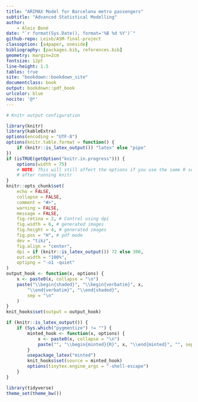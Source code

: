 ```yaml
---
title: "ARIMAX Model for Barcelona metro passengers"
subtitle: "Advanced Statistical Modelling"
author:
    - Aleix Boné
date: "`r format(Sys.Date(), format='%B %d %Y')`"
github-repo: Leixb/ASM-final-project
classoption: [a4paper, oneside]
bibliography: [packages.bib, references.bib]
geometry: margin=2cm
fontsize: 12pt
line-height: 1.5
tables: true
site: "bookdown::bookdown_site"
documentclass: book
output: bookdown::pdf_book
urlcolor: blue
nocite: '@*'
---
```


```r
# Knitr output configuration

library(knitr)
library(kableExtra)
options(encoding = "UTF-8")
options(knitr.table.format = function() {
    if (knitr::is_latex_output()) "latex" else "pipe"
})
if (isTRUE(getOption("knitr.in.progress"))) {
    options(width = 75)
    # NOTE: This will still affect the options if you use the same R session
    # after running knitr
}
knitr::opts_chunk$set(
    echo = FALSE,
    collapse = FALSE,
    comment = "#>",
    warning = FALSE,
    message = FALSE,
    fig.retina = 2, # Control using dpi
    fig.width = 6, # generated images
    fig.height = 4, # generated images
    fig.pos = "H", # pdf mode
    dev = "tikz",
    fig.align = "center",
    dpi = if (knitr::is_latex_output()) 72 else 300,
    out.width = "100%",
    optipng = "-o1 -quiet"
)
output_hook <- function(x, options) {
    x <- paste0(x, collapse = "\n")
    paste("\\begin{shaded}", "\\begin{verbatim}", x,
        "\\end{verbatim}", "\\end{shaded}",
        sep = "\n"
    )
}
knit_hooks$set(output = output_hook)

if (knitr::is_latex_output()) {
    if (Sys.which("pygmentize") != "") {
        minted_hook <- function(x, options) {
            x <- paste0(x, collapse = "\n")
            paste("", "\\begin{minted}{R}", x, "\\end{minted}", "", sep = "\n")
        }
        usepackage_latex("minted")
        knit_hooks$set(source = minted_hook)
        options(tinytex.engine_args = "-shell-escape")
    }
}

library(tidyverse)
theme_set(theme_bw())
```
